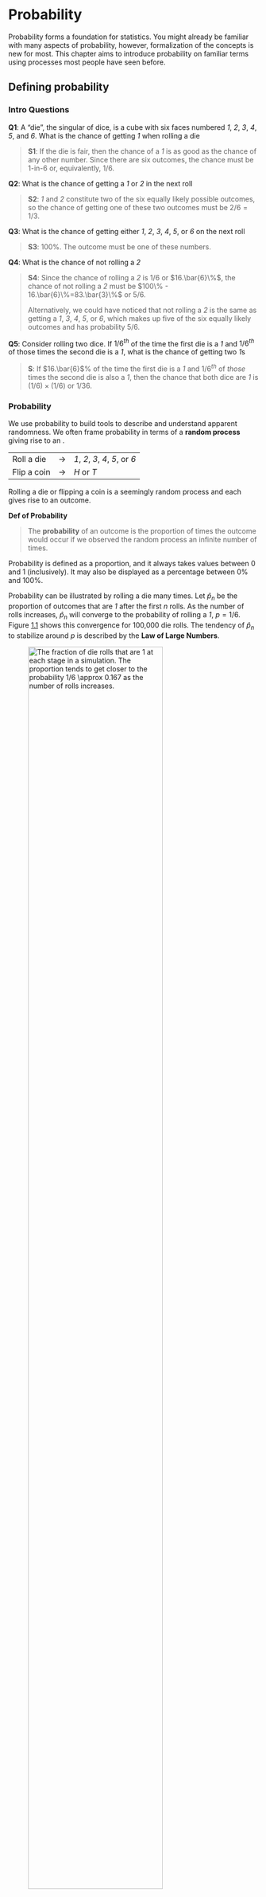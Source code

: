 
Probability
===========

Probability forms a foundation for statistics. You might already be
familiar with many aspects of probability, however, formalization of the
concepts is new for most. This chapter aims to introduce probability on
familiar terms using processes most people have seen before.

Defining probability {#basicsOfProbability}
--------------------
### Intro Questions
**Q1**: A "die", the singular of dice, is a cube with six faces numbered *1*,
*2*, *3*, *4*, *5*, and *6*. What is the chance of getting *1* when
rolling a die

> **S1**: If the die is
> fair, then the chance of a *1* is as good as the chance of any other
> number. Since there are six outcomes, the chance must be 1-in-6 or,
> equivalently, $1/6$.

**Q2**: What is the chance of getting a *1* or *2* in the next
roll
 
> **S2**: *1* and *2*
> constitute two of the six equally likely possible outcomes, so the
> chance of getting one of these two outcomes must be $2/6 = 1/3$.

**Q3**: What is the chance of getting either *1*, *2*, *3*, *4*, *5*, or *6* on
the next roll
 

> **S3**: 100%. The outcome must be one of these numbers.

**Q4**: What is the chance of not rolling a *2*
 
> **S4**: Since the chance of rolling a *2* is $1/6$ or
> $16.\bar{6}\%$, the chance of not rolling a *2* must be
> $100\% - 16.\bar{6}\%=83.\bar{3}\%$ or $5/6$.
> 
> Alternatively, we could have noticed that not rolling a *2* is the same
> as getting a *1*, *3*, *4*, *5*, or *6*, which makes up five of the six
> equally likely outcomes and has probability $5/6$.

**Q5**: Consider rolling two dice. If $1/6^{th}$ of the time the first die is a
*1* and $1/6^{th}$ of those times the second die is a *1*, what is the
chance of getting two *1*s
 
> **S**: If $16.\bar{6}$% of the time the first die is a *1*
> and $1/6^{th}$ of *those* times the second die is also a *1*, then the
> chance that both dice are *1* is $(1/6)\times (1/6)$ or $1/36$.

### Probability

We use probability to build tools to describe and understand apparent
randomness. We often frame probability in terms of a **random process** giving rise to an .

  ------------- --------------- ---------------------------------
  Roll a die    $\rightarrow$   *1*, *2*, *3*, *4*, *5*, or *6*
  Flip a coin   $\rightarrow$   *H* or *T*
  ------------- --------------- ---------------------------------

Rolling a die or flipping a coin is a seemingly random process and each
gives rise to an outcome.



**Def of Probability**

> The **probability** of an outcome is the proportion of times the outcome would occur if
> we observed the random process an infinite number of times.


Probability is defined as a proportion, and it always takes values
between 0 and 1 (inclusively). It may also be displayed as a percentage
between 0% and 100%.

Probability can be illustrated by rolling a die many times. Let
$\hat{p}_n$ be the proportion of outcomes that are *1* after the first
$n$ rolls. As the number of rolls increases, $\hat{p}_n$ will converge
to the probability of rolling a *1*, $p = 1/6$.
Figure [1.1](#dieProp){reference-type="ref" reference="dieProp"} shows
this convergence for 100,000 die rolls. The tendency of $\hat{p}_n$ to
stabilize around $p$ is described by the **Law of Large Numbers**.

![The fraction of die rolls that are 1 at each stage in a simulation.
The proportion tends to get closer to the probability
$1/6 \approx 0.167$ as the number of rolls
increases.[]{label="dieProp"}](images/dieProp.png){#dieProp
width="80%"}


**Def of Law of Large Numbers**

> As more observations are collected, the proportion $\hat{p}_n$ of
> occurrences with a particular outcome converges to the probability $p$
> of that outcome.


Occasionally the proportion will veer off from the probability and
appear to defy the Law of Large Numbers, as $\hat{p}_n$ does many times
in Figure [1.1](#dieProp){reference-type="ref" reference="dieProp"}.
However, these deviations become smaller as the number of rolls
increases.

Above we write $p$ as the probability of rolling a *1*. We can also
write this probability as $$\begin{aligned}
P(\text{rolling a 1})\end{aligned}$$ As we become more
comfortable with this notation, we will abbreviate it further. For
instance, if it is clear that the process is "rolling a die", we could
abbreviate $P($rolling a *1*$)$ as $P($*1*$)$.

**Guided Practice**

Random processes include rolling a die
and flipping a coin. 

(a) Think of another random process. 
(b) Describe
all the possible outcomes of that process. For instance, rolling a die
is a random process with potential outcomes *1*, *2*, \..., *6*.[^1]


What we think of as random processes are not necessarily random, but
they may just be too difficult to understand exactly. The fourth example
in the footnote solution to Guided
Practice suggests a roommate's behavior is a
random process. However, even if a roommate's behavior is not truly
random, modeling her behavior as a random process can still be useful.

**Tip**

It can be helpful to model a process as random even if it is not truly
random.

### Disjoint or mutually exclusive outcomes

Two outcomes are called **disjoint** or **mutually exclusive** if they cannot both happen. For instance, if
we roll a die, the outcomes *1* and *2* are disjoint since they cannot
both occur. On the other hand, the outcomes *1* and "rolling an odd
number" are not disjoint since both occur if the outcome of the roll is
a *1*. The terms *disjoint* and *mutually exclusive* are equivalent and
interchangeable.

Calculating the probability of disjoint outcomes is easy. When rolling a
die, the outcomes *1* and *2* are disjoint, and we compute the
probability that one of these outcomes will occur by adding their
separate probabilities: $$\begin{aligned}
P(\text{1 or 2}) = P(\text{1})+P(\text{2}) = 1/6 + 1/6 = 1/3\end{aligned}$$
What about the probability of rolling a *1*, *2*, *3*, *4*, *5*, or *6*
 

Here again, all of the outcomes are disjoint so we add the
probabilities: $$\begin{aligned}
&&P(\text{1 or 2 or 3 or 4 or 5 or 6}) \\
    &&\quad= P(\text{1})+P(\text{2})+P(\text{3})+P(\text{4})+P(\text{5})+P(\text{6}) \\
    &&\quad= 1/6 + 1/6 + 1/6 + 1/6 + 1/6 + 1/6 = 1.\end{aligned}$$ The **Addition Rule**
guarantees the accuracy of this approach when the outcomes are disjoint.

**Addition Rule of disjoint outcomes**

If $A_1$ and $A_2$ represent two disjoint outcomes, then the probability
that one of them occurs is given by $$\begin{aligned}
P(A_1\text{ or } A_2) = P(A_1) + P(A_2)\end{aligned}$$ If there are many
disjoint outcomes $A_1$, \..., $A_k$, then the probability that one of
these outcomes will occur is $$\begin{aligned}
P(A_1) + P(A_2) + \cdots + P(A_k)\end{aligned}$$


**Guided Practice**

We are interested in the probability of rolling a *1*, *4*, or *5*.

  (a) Explain why the outcomes *1*, *4*, and *5* are disjoint.
  
  (b) Apply the
Addition Rule for disjoint outcomes to determine $P($*1* or *4* or
*5*$)$.[^2]
 

Statisticians rarely work with individual outcomes and instead consider
or of outcomes. Let $A$ represent the event where a die roll results in
*1* or *2* and $B$ represent the event that the die roll is a *4* or a
*6*. We write $A$ as the set of outcomes $\{$*1*, *2*$\}$ and $B=\{$*4*,
*6*$\}$. These sets are commonly called . Because $A$ and $B$ have no
elements in common, they are disjoint events. $A$ and $B$ are
represented in Figure [1.2](#disjointSets){reference-type="ref"
reference="disjointSets"}.

![Three events, $A$, $B$, and $D$, consist of outcomes from rolling a
die. $A$ and $B$ are disjoint since they do not have any outcomes in
common.[]{label="disjointSets"}](images/disjointSets.png){#disjointSets
height="0.7in"}

The Addition Rule applies to both disjoint outcomes and disjoint events.
The probability that one of the disjoint events $A$ or $B$ occurs is the
sum of the separate probabilities: $$\begin{aligned}
P(A\text{ or }B) = P(A) + P(B) = 1/3 + 1/3 = 2/3\end{aligned}$$

(a) Verify the probability of event $A$, $P(A)$, is $1/3$ using the
Addition Rule.
(b) Do the same for event $B$.[^4]

(a) Using
Figure [1.2](#disjointSets){reference-type="ref"
reference="disjointSets"} as a reference, what outcomes are represented
by event $D$
 
 (b) Are events $B$ and $D$ disjoint
 
 (c) Are events $A$
and $D$ disjoint
 
[^5]

In the Guided
Practice above, you confirmed $B$ and $D$
from Figure [1.2](#disjointSets){reference-type="ref"
reference="disjointSets"} are disjoint. Compute the probability that
either event $B$ or event $D$ occurs.[^6]

### Probabilities when events are not disjoint

Let's consider calculations for two events that are not disjoint in the
context of a , represented in
Table below. If you are unfamiliar with the cards in a
regular deck, please see the footnote.[^7]

  ------------------- ------------------- ------------------- ------------------- ------------------- ------------------- ------------------- ------------------- -------------------- ------------------- ------------------- ------------------- -------------------
  *2$\clubsuit$*      *3$\clubsuit$*      *4$\clubsuit$*      *5$\clubsuit$*      *6$\clubsuit$*      *7$\clubsuit$*      *8$\clubsuit$*      *9$\clubsuit$*      *10$\clubsuit$*      *J$\clubsuit$*      *Q$\clubsuit$*      *K$\clubsuit$*      *A$\clubsuit$*
  *2$\diamondsuit$*   *3$\diamondsuit$*   *4$\diamondsuit$*   *5$\diamondsuit$*   *6$\diamondsuit$*   *7$\diamondsuit$*   *8$\diamondsuit$*   *9$\diamondsuit$*   *10$\diamondsuit$*   *J$\diamondsuit$*   *Q$\diamondsuit$*   *K$\diamondsuit$*   *A$\diamondsuit$*
  *2$\heartsuit$*     *3$\heartsuit$*     *4$\heartsuit$*     *5$\heartsuit$*     *6$\heartsuit$*     *7$\heartsuit$*     *8$\heartsuit$*     *9$\heartsuit$*     *10$\heartsuit$*     *J$\heartsuit$*     *Q$\heartsuit$*     *K$\heartsuit$*     *A$\heartsuit$*
  *2$\spadesuit$*     *3$\spadesuit$*     *4$\spadesuit$*     *5$\spadesuit$*     *6$\spadesuit$*     *7$\spadesuit$*     *8$\spadesuit$*     *9$\spadesuit$*     *10$\spadesuit$*     *J$\spadesuit$*     *Q$\spadesuit$*     *K$\spadesuit$*     *A$\spadesuit$*
  ------------------- ------------------- ------------------- ------------------- ------------------- ------------------- ------------------- ------------------- -------------------- ------------------- ------------------- ------------------- -------------------

  : Representations of the 52 unique cards in a
  deck.[]{label="deckOfCards"}

**Guided Practice**

(a) What is the probability that a randomly selected card is a
diamond
 

(b) What is the probability that a randomly selected card is a
face card
 
[^8]

**Venn diagrams** are useful when outcomes can be categorized as "in" or "out" for two or
three variables, attributes, or random processes. The Venn diagram in
Figure [1.3](#venn){reference-type="ref" reference="venn"} uses a circle
to represent diamonds and another to represent face cards. If a card is
both a diamond and a face card, it falls into the intersection of the
circles. If it is a diamond but not a face card, it will be in part of
the left circle that is not in the right circle (and so on). The total
number of cards that are diamonds is given by the total number of cards
in the diamonds circle: $10+3=13$. The probabilities are also shown
(e.g. $10/52 = 0.1923$).

![A Venn diagram for diamonds and face
cards.[]{label="venn"}](images/venn.png){#venn height="1.4in"}

**Guided Practice**

(a) Using the Venn diagram, verify $P($face card$) = 12/52=3/13$.[^9]

Let $A$ represent the event that a randomly selected card is a diamond
and $B$ represent the event that it is a face card. How do we compute
$P(A$ or $B)$
 
 Events $A$ and $B$ are not disjoint -- the cards
$J\diamondsuit$, $Q\diamondsuit$, and $K\diamondsuit$ fall into both
categories -- so we cannot use the Addition Rule for disjoint events.
Instead we use the Venn diagram. We start by adding the probabilities of
the two events: $$\begin{aligned}
P(A) + P(B) = P({\color{redcards}\diamondsuit}) + P(\text{face card}) = 12/52 + 13/52
\label{overCountFaceDiamond}\end{aligned}$$ However, the three cards
that are in both events were counted twice, once in each probability. We
must correct this double counting: $$\begin{aligned}
P(A\text{ or } B) &=&P(\text{face card or }{\color{redcards}\diamondsuit})  \notag \\
 &=& P(\text{face card}) + P({\color{redcards}\diamondsuit}) - P(\text{face card and }{\color{redcards}\diamondsuit}) \label{diamondFace} \\
 &=& 12/52 + 13/52 - 3/52 \notag \\
 &=& 22/52 = 11/26 \notag\end{aligned}$$
The Equation above is an example of the **General Addition Rule**.

**General Addition Rule**

> If $A$ and $B$ are any two events, disjoint or not, then the probability
> that at least one of them will occur is $$\begin{aligned}
> P(A\text{ or }B) = P(A) + P(B) - P(A\text{ and }B)
> \label{generalAdditionRule}\end{aligned}$$ where $P(A$ and $B)$ is the
> probability that both events occur.

**Tip**

> When we write "or" in statistics, we mean "and/or" unless we explicitly
> state otherwise. Thus, $A$ or $B$ occurs means $A$, $B$, or both $A$ and
> $B$ occur.

**Guided Practice**

(a) If $A$ and $B$ are disjoint, describe why this implies $P(A$ and
$B) = 0$.
(b) Using part (a), verify that the General Addition Rule
simplifies to the simpler Addition Rule for disjoint events if $A$ and
$B$ are disjoint.[^10]

(c) In a given email data set with 3,921 emails, 367
were spam, 2,827 contained some small numbers but no big numbers, and
168 had both characteristics. Create a Venn diagram for this setup.[^11]

(d) Use your Venn diagram from (c) to determine the probability a
randomly drawn email from the data set is spam and had small numbers
(but not big numbers).

(e) What is the probability that the email had
either of these attributes
 
[^12]

### Probability distributions

A **Probability distribution** is a table of all disjoint outcomes and their associated
probabilities. The table below shows the probability distribution for the sum of
two dice.

  ------------- ---------------- ---------------- ---------------- ---------------- ---------------- ---------------- ---------------- ---------------- ---------------- ---------------- ----------------
                                                                                                                                                                                          
  Dice sum             2                3                4                5                6                7                8                9                10               11               12
  Probability    $\frac{1}{36}$   $\frac{2}{36}$   $\frac{3}{36}$   $\frac{4}{36}$   $\frac{5}{36}$   $\frac{6}{36}$   $\frac{5}{36}$   $\frac{4}{36}$   $\frac{3}{36}$   $\frac{2}{36}$   $\frac{1}{36}$
  ------------- ---------------- ---------------- ---------------- ---------------- ---------------- ---------------- ---------------- ---------------- ---------------- ---------------- ----------------

  : Probability distribution for the sum of two
  dice.[]{label="diceProb"}

**Rules for probability distributions**

> A probability distribution is a list of the possible outcomes with
corresponding probabilities that satisfies three rules:

> 1.  The outcomes listed must be disjoint.
> 2.  Each probability must be between 0 and 1.
> 3.  The probabilities must total 1.

**Guided Practice**
The table below suggests three distributions for
household income in the United States. Only one is correct. Which one
must it be?
 
 What is wrong with the other two
 
[^13]

    Income range (\$1000s)   0-25   25-50   50-100   100+
  ------------------------ ------ ------- -------- ------
                     \(a\)   0.18    0.39     0.33   0.16
                     \(b\)   0.38   -0.27     0.52   0.37
                     \(c\)   0.28    0.27     0.29   0.16

  : Proposed distributions of US household incomes.[]{label="usHouseholdIncomeDists"}

Probability distributions can also be
summarized in a bar plot. For instance, the distribution of US household
incomes is shown in
Figure [1.4](#usHouseholdIncomeDistBar){reference-type="ref"
reference="usHouseholdIncomeDistBar"} as a bar plot.[^14] The
probability distribution for the sum of two dice is shown in
the table at the begining of the probability distributions section and plotted in
Figure [1.5](#diceSumDist){reference-type="ref"
reference="diceSumDist"}.

![The probability distribution of US household
income.[]{label="usHouseholdIncomeDistBar"}](images/usHouseholdIncomeDistBar.png){#usHouseholdIncomeDistBar
width="68%"}

![The probability distribution of the sum of two
dice.[]{label="diceSumDist"}](images/diceSumDist.png){#diceSumDist
width="73%"}

In these bar plots, the bar heights represent the probabilities of
outcomes. If the outcomes are numerical and discrete, it is usually
(visually) convenient to make a bar plot that resembles a histogram, as
in the case of the sum of two dice. Another example of plotting the bars
at their respective locations is shown in
Figure [1.11](#bookCostDist){reference-type="ref"
reference="bookCostDist"} on page .

### Complement of an event

Rolling a die produces a value in the set $\{$*1*, *2*, *3*, *4*, *5*,
*6*$\}$. This set of all possible outcomes is called the **sample space** ($S$) for
rolling a die. We often use the sample space to examine the scenario
where an event does not occur.

Let $D=\{$*2*, *3*$\}$ represent the event that the outcome of a die
roll is *2* or *3*. Then the **complement** of $D$ represents all outcomes in our
sample space that are not in $D$, which is denoted by $D^c = \{$*1*,
*4*, *5*, *6*$\}$. That is, $D^c$ is the set of all possible outcomes
not already included in $D$.
Figure [1.6](#complementOfD){reference-type="ref"
reference="complementOfD"} shows the relationship between $D$, $D^c$,
and the sample space $S$.

![Event $D=\{$*2*, *3*$\}$ and its complement, $D^c = \{$*1*, *4*, *5*,
*6*$\}$. $S$ represents the sample space, which is the set of all
possible
events.[]{label="complementOfD"}](images/complementOfD.png){#complementOfD
width="40%"}

**Guided Practice**

(a) Compute $P(D^c) = P($rolling a *1*, *4*, *5*, or *6*$)$.

(b) What
is $P(D) + P(D^c)$
 
[^15]

Events $A=\{$*1*, *2*$\}$ and $B=\{$*4*, *6*$\}$ are shown in
Figure [1.2](#disjointSets){reference-type="ref"
reference="disjointSets"} on page .

**Guided Practice**

  (a) Write out what $A^c$ and $B^c$
represent.

  (b) Compute $P(A^c)$ and $P(B^c)$.
  
  (c) Compute $P(A)+P(A^c)$
and $P(B)+P(B^c)$.[^16]

A complement of an event $A$ is constructed to have two very important
properties: (i) every possible outcome not in $A$ is in $A^c$, and (ii)
$A$ and $A^c$ are disjoint. Property (i) implies $$\begin{aligned}
P(A\text{ or }A^c) = 1
\label{complementSumTo1}\end{aligned}$$ That is, if the outcome is not
in $A$, it must be represented in $A^c$. We use the Addition Rule for
disjoint events to apply Property (ii): $$\begin{aligned}
P(A\text{ or }A^c) = P(A) + P(A^c)
\label{complementDisjointEquation}\end{aligned}$$ Combining
the Equations above yields a very useful
relationship between the probability of an event and its complement.

**Complement**

> The complement of event $A$ is denoted $A^c$, and $A^c$ represents all
> outcomes not in $A$. $A$ and $A^c$ are mathematically related:
> $$\begin{aligned}
> \label{complement}
>  P(A) + P(A^c) = 1, \quad\text{i.e.}\quad P(A) = 1-P(A^c)\end{aligned}$$

In simple examples, computing $A$ or $A^c$ is feasible in a few steps.
However, using the complement can save a lot of time as problems grow in
complexity.

**Guided Practice**

Let $A$ represent the event where we roll two dice and their total is
less than *12*.

  (a) What does the event $A^c$ represent
 
  (b) Determine
$P(A^c)$ from the die sum table at the begining of the probability distribution section.

  (c) Determine $P(A)$.[^17]

Consider again the probabilities from
rolling two dice as in the table at the section on probability distributions. Find the following
probabilities:

  (a) The sum of the dice is *not* *6*.
  
  (b) The sum is at
least *4*, i.e. $\{$*4*, *5*, \..., *12*$\}$.

  (c) The sum is no more
than *10*. That is, determine the probability of the event $D=\{$*2*,
*3*, \..., *10*$\}$.[^18]

### Independence {#probabilityIndependence}

Just as variables and observations can be independent, random processes
can be independent, too. Two processes are **independent** if knowing the outcome of one
provides no useful information about the outcome of the other. For
instance, flipping a coin and rolling a die are two independent
processes -- knowing the coin was heads does not help determine the
outcome of a die roll. On the other hand, stock prices usually move up
or down together, so they are not independent.

The rolling two dice is a basic example of this. We want to determine the probability that
both will be *1*. Suppose one of the dice is red and the other white. If
the outcome of the red die is a *1*, it provides no information about
the outcome of the white die. We first encountered this same question in
in Q5 at the begining of this chapter, where we calculated the probability
using the following reasoning: $1/6^{th}$ of the time the red die is a
*1*, and $1/6^{th}$ of *those* times the white die will also be *1*.
This is illustrated in
Figure [1.7](#indepForRollingTwo1s){reference-type="ref"
reference="indepForRollingTwo1s"}. Because the rolls are independent,
the probabilities of the corresponding outcomes can be multiplied to get
the final answer: $(1/6)\times(1/6)=1/36$. This can be generalized to
many independent processes.

![$1/6^{th}$ of the time, the first roll is a *1*. Then $1/6^{th}$ of
*those* times, the second roll will also be a
*1*.[]{label="indepForRollingTwo1s"}](images/indepForRollingTwo1s.png){#indepForRollingTwo1s
width="65%"}

**Example**
What if there was also a blue die independent of the other two?
 
 What is
the probability of rolling the three dice and getting all
*1*s?
 
If $1/36^{th}$ of the time the white and red
dice are both *1*, then $1/6^{th}$ of *those* times the blue die will
also be *1*, so multiply: $$\begin{aligned}
P(white=\text{1 and } red=\text{1 and } blue=\text{1})
    &= P(white=\text{1})\times P(red=\text{1})\times P(blue=\text{1}) \\
    &= (1/6)\times (1/6)\times (1/6)
    = 1/216\end{aligned}$$

The example above illustrate what is called the Multiplication Rule
for independent processes.

**Multiplication Rule for independent processes**

> If $A$ and $B$ represent events from two different and independent
processes, then the probability that both $A$ and $B$ occur can be
calculated as the product of their separate probabilities:
$$\begin{aligned}
\label{eqForIndependentEvents}
P(A \text{ and }B) = P(A) \times  P(B)\end{aligned}$$ Similarly, if
there are $k$ events $A_1$, \..., $A_k$ from $k$ independent processes,
then the probability they all occur is $$\begin{aligned}
P(A_1) \times  P(A_2)\times  \cdots \times  P(A_k)\end{aligned}$$

**Guided Practice**

About 9% of
people are left-handed. Suppose 2 people are selected at random from the
U.S. population. Because the sample size of 2 is very small relative to
the population, it is reasonable to assume these two people are
independent.

  (a) What is the probability that both are left-handed
 

  (b) What is the probability that both are right-handed
 
[^19]

**Guided Practice**

 Suppose 5
people are selected at random.[^20]

1.  What is the probability that all are right-handed
 


2.  What is the probability that all are left-handed
 


3.  What is the probability that not all of the people are right-handed
 


Suppose the variables handedness and gender are independent, i.e. knowing someone's gender
provides no useful information about their handedness and vice-versa. Then we can
compute whether a randomly selected person is right-handed and
female[^21] using the Multiplication Rule: $$\begin{aligned}
P(\text{right-handed and female}) &=& P(\text{right-handed}) \times  P(\text{female}) \\
&=& 0.91 \times  0.50 = 0.455\end{aligned}$$

**Guided Practice**

Three people are selected at random.[^22]

1.  What is the probability that the first person is male and
    right-handed
 


2.  What is the probability that the first two people are male and
    right-handed
 


3.  What is the probability that the third person is female and
    left-handed
 


4.  What is the probability that the first two people are male and
    right-handed and the third person is female and left-handed
 


Sometimes we wonder if one outcome provides useful information about
another outcome. The question we are asking is, are the occurrences of
the two events independent
 
 We say that two events $A$ and $B$ are
independent if they satisfy
$$P(A \text{ and }B) = P(A) \times  P(B)$$

**Example**

If we shuffle up a deck of cards and draw one, is the event that the
card is a heart independent of the event that the card is an ace
 
 The
probability the card is a heart is $1/4$ and the probability that it is
an ace is $1/13$. The probability the card is the ace of hearts is
$1/52$. We check whether
$P(A \text{ and }B) = P(A) \times  P(B)$ is satisfied: $$\begin{aligned}
P({\color{redcards}\heartsuit})\times P(\text{ace}) = \frac{1}{4}\times \frac{1}{13} = \frac{1}{52} 
                    = P({\color{redcards}\heartsuit}\text{ and ace})\end{aligned}$$
Because the equation holds, the event that the card is a heart and the
event that the card is an ace are independent events.

Conditional probability {#conditionalProbabilitySection}
-----------------------

Are students more likely to use marijuana when their parents used drugs
 

The data set contains a sample of 445 cases with two variables, students and parents,
and is summarized in the table below.[^23] The variable is either *uses*
or *not*, where a student is labeled as if she has recently used
marijuana. The student variable takes the value *used* if at least one of the
parents used drugs, including alcohol.

  --------- -------- -------- ------- ------- -- --
                       *used*   *not*   Total    
            *uses*        125      94     219    
            *not*          85     141     226    
            Total         210     235     445    
  --------- -------- -------- ------- ------- -- --

  : Contingency table summarizing the data
  set.[]{label="contTableOfParStDrugUse"}

![A Venn diagram using boxes for the data
set.[]{label="drugUseVenn"}](images/drugUseVenn.png){#drugUseVenn
width="65%"}

**Example**

If at least one parent used drugs, what is the chance their child ()
uses
 
 We will estimate this probability using the data. Of the 210 cases
in this data set where = *used*, 125 represent cases where = *uses*:
$$\begin{aligned}
P(\text{student = uses given parents = used}) = \frac{125}{210} = 0.60\end{aligned}$$

**Example**

A student is randomly selected from the study and she does not use
drugs. What is the probability that at least one of her parents
used
 
If the student does not use
drugs, then she is one of the 226 students in the second row. Of these
226 students, 85 had at least one parent who used drugs:
$$\begin{aligned}
P(\text{parents = used given student = not}) = \frac{85}{226} = 0.376\end{aligned}$$

### Marginal and joint probabilities {#marginalAndJointProbabilities}

The Table below includes row and column totals for each
variable separately in the data set. These totals represent **marginal probabilities** for the
sample, which are the probabilities based on a single variable without
conditioning on any other variables. For instance, a probability based
solely on the variable is a marginal probability: $$\begin{aligned}
P(\text{student = uses}) = \frac{219}{445} = 0.492\end{aligned}$$
A probability of outcomes for two or more variables or processes is
called a **joint probability**: $$\begin{aligned}
P(\text{student = uses and parents = not}) = \frac{94}{445} = 0.21\end{aligned}$$
It is common to substitute a comma for "and" in a joint probability,
although either is acceptable.

               : *used*   : *not*   Total
  ---------- ---------- --------- -------
  : *uses*         0.28      0.21    0.49
  : *not*          0.19      0.32    0.51
  Total            0.47      0.53    1.00

  : Probability table summarizing parental and student drug
  use.[]{label="drugUseProbTable"}

**Marginal and joint Probabilities**

> If a probability is based on a single variable, it is a *marginal
> probability*. The probability of outcomes for two or more variables or
> processes is called a *joint probability*.

We use **table proportions** to summarize joint probabilities for the sample. These
proportions are computed by dividing each count in the first table by 445 to obtain the proportions in
the second table. The joint probability distribution of the
and variables is shown in
the table below.

  Joint outcome         Probability
  -------------------- -------------
  = *used*, = *uses*       0.28
  = *used*, = *not*        0.19
  = *not*, = *uses*        0.21
  = *not*, = *not*         0.32
  Total                    1.00

  : A joint probability distribution for the data
  set.[]{label="drugUseDistribution"}

**Guided Practice**

Verify
that the table above represents a probability distribution:
events are disjoint, all probabilities are non-negative, and the
probabilities sum to 1.[^24]


We can compute marginal probabilities using joint probabilities in
simple cases. For example, the probability a random student from the
study uses drugs is found by summing the outcomes from
the table above where = *uses*: $$\begin{aligned}
&&P(\text{student = uses}) \\
&& \quad =  P(\text{parents = used, student = uses}) + \\
&& \quad \quad \quad \quad P(\text{parents = not, student = uses}) \\
&& \quad = 0.28 + 0.21 = 0.49\end{aligned}$$

### Defining conditional probability

There is some connection between drug use of parents and of the student:
drug use of one is associated with drug use of the other.[^25] In this
section, we discuss how to use information about associations between
two variables to improve probability estimation.

The probability that a random student from the study uses drugs is 0.49.
Could we update this probability if we knew that this student's parents
used drugs
 
 Absolutely. To do so, we limit our view to only those 210
cases where parents used drugs and look at the fraction where the
student uses drugs: $$\begin{aligned}
P(\text{student = uses given parents = used}) = \frac{125}{210} = 0.60\end{aligned}$$
We call this a **conditional probability** because we computed the probability under a condition: =
*used*. There are two parts to a conditional probability, **the outcome of interest** and the **condition** . It
is useful to think of the condition as information we know to be true,
and this information usually can be described as a known outcome
or event.

We separate the text inside our probability notation into the outcome of
interest and the condition: $$\begin{aligned}
&& P(\text{student = uses given parents = used}) \notag \\
&& = P(\text{student = uses } | \text{ parents = used}) = \frac{125}{210} = 0.60
\label{probStudentUsedIfParentsUsedInFormalNotation}\end{aligned}$$ The
vertical bar "$|$" is read as *given*.

In
the Equation above, we computed
the probability a student uses based on the condition that at least one
parent used as a fraction: $$\begin{aligned}
&& P(\text{student = uses } | \text{ parents = used}) \notag \\
&&\quad = \frac{\text{#times student = uses and parents = used}}{\text{#times parents = used}} \label{ratioOfBothToRatioOfConditionalForParentsAndStudent} \\
&&\quad = \frac{125}{210} = 0.60 \notag\end{aligned}$$ We considered
only those cases that met the condition, = *used*, and then we computed
the ratio of those cases that satisfied our outcome of interest, the
student uses.

Counts are not always available for data, and instead only marginal and
joint probabilities may be provided. For example, disease rates are
commonly listed in percentages rather than in a count format. We would
like to be able to compute conditional probabilities even when no counts
are available, and we use
the equation above as an
example demonstrating this technique.

We considered only those cases that satisfied the condition, = *used*.
Of these cases, the conditional probability was the fraction who
represented the outcome of interest, = *uses*. Suppose we were provided
only the information in
the second table of this section i.e. only probability data. Then if we
took a sample of 1000 people, we would anticipate about 47% or
$0.47\times 1000 = 470$ would meet our information criterion. Similarly,
we would expect about 28% or $0.28\times 1000 = 280$ to meet both the
information criterion and represent our outcome of interest. Thus, the
conditional probability could be computed: $$\begin{aligned}
P(\text{student = uses } | \text{ parents = used})
    &= \frac{\text{#(student = uses and parents = used)}}{\text{#(parents = used)}} \notag \\
    &= \frac{280}{470} = \frac{0.28}{0.47} = 0.60
\label{stUserPUsedHypSampSize}\end{aligned}$$ In
In the equation above, we examine exactly the fraction of
two probabilities, 0.28 and 0.47, which we can write as
$$\begin{aligned}
P(student = uses\ \text{and}\ parents = used)
    \quad\text{and}\quad
    P(parents = used).\end{aligned}$$ The fraction of these
probabilities represents our general formula for conditional
probability.

**Conditional Probability**

> The conditional probability of the outcome of interest $A$ given
condition $B$ is computed as the following: $$\begin{aligned}
P(A | B) = \frac{P(A\text{ and }B)}{P(B)}
\label{condProbEq}\end{aligned}$$

**Guided Practice**

  (a) Write out the
following statement in conditional probability notation: "*The
probability a random case has = *not* if it is known that = *not**".
Notice that the condition is now based on the student, not the parent.

  (b) Determine the probability from part (a).
The Probability table summarizing parental and student drug use.
may be helpful.[^26]


  (a) Determine the probability that one of the parents had used drugs if
it is known the student does not use drugs.

  (b) Using the answers from
part (b) and (c), compute
$$\begin{aligned}
P(\text{parents = used}|\text{student = not})
    + P(\text{parents = not}|\text{student = not})\end{aligned}$$
(c) Provide an intuitive argument to explain why the sum in (b) is
1.[^27]

The data indicate that drug use of parents and children are associated.
Does this mean the drug use of parents causes the drug use of the
students
 
[^28]

### Smallpox in Boston, 1721

The data set provides a sample of 6,224 individuals from the year 1721
who were exposed to smallpox in Boston.[^29] Doctors at the time
believed that inoculation, which involves exposing a person to the
disease in a controlled form, could reduce the likelihood of death.

Each case represents one person with two variables: innoculated and result . The variable
takes two levels: *yes* or *no*, indicating whether the person was
inoculated or not. The variable has outcomes *lived* or *died*. These
data are summarized in
the tables below.

  --------- ------- ----- ------ -------
                      yes     no   Total
            lived     238   5136    5374
            died        6    844     850
            Total     244   5980    6224
  --------- ------- ----- ------ -------

  : Contingency table for the data
  set.[]{label="smallpoxContingencyTable"}

  --------- ------- -------- -------- --------
                         yes       no    Total
            lived     0.0382   0.8252   0.8634
            died      0.0010   0.1356   0.1366
            Total     0.0392   0.9608   1.0000
  --------- ------- -------- -------- --------

  : Table proportions for the data, computed by dividing each count by
  the table total, 6224.[]{label="smallpoxProbabilityTable"}


  : Table proportions for the data, computed by dividing each count by
  the table total, 6224.[]{label="smallpoxProbabilityTable"}

**Guided Practice**

Write out, in formal notation, the
probability a randomly selected person who was not inoculated died from
smallpox, and find this probability.[^30]

**Guided Practice**

Determine the probability that an inoculated person died from smallpox.
How does this result compare with the result of the Guided Practice above
 
[^31]

**Guided Practice**

The people of Boston
self-selected whether or not to be inoculated.
(a) Is this study
observational or was this an experiment
 
 (b) Can we infer any causal
connection using these data
 
 (c) What are some potential confounding
variables that might influence whether someone *lived* or *died* and
also affect whether that person was inoculated
 
[^32]

### General multiplication rule

Section [1.1.6](#probabilityIndependence){reference-type="ref"
reference="probabilityIndependence"} introduced the Multiplication Rule
for independent processes. Here we provide the **General Multiplication rule** for events that might not
be independent.

**General Multiplication Rule**

> If $A$ and $B$ represent two outcomes or events, then $$\begin{aligned}
P(A\text{ and }B) = P(A | B)\times P(B)\end{aligned}$$

> It is useful to think of $A$ as the outcome of interest and $B$ as the
condition.

This General Multiplication Rule is simply a rearrangement of the
definition for conditional probability.

**Example**

Consider the smallpox data set. Suppose we are given only two pieces of
information: 96.08% of residents were not inoculated, and 85.88% of the
residents who were not inoculated ended up surviving. How could we
compute the probability that a resident was not inoculated and lived
 
 We
will compute our answer using the General Multiplication Rule and then
verify it using
the smallpox probability table. We want to determine
$$\begin{aligned}
P(\text{result = lived and inoculated = no})\end{aligned}$$
and we are given that $$\begin{aligned}
P(\text{result = lived }|\text{ inoculated = no})=0.8588 \\
P(\text{inoculated = no})=0.9608\end{aligned}$$ Among the
96.08% of people who were not inoculated, 85.88% survived:
$$\begin{aligned}
P(\text{result = lived and inoculated = no}) = 0.8588\times 0.9608 = 0.8251\end{aligned}$$
This is equivalent to the General Multiplication Rule. We can confirm
this probability in
the smallpox probability table at the intersection of *no* and
*lived* (with a small rounding error).

**Guided Practice**

Use $P($ = *yes*$) = 0.0392$ and $P($ = *lived* $|$ = *yes*$) = 0.9754$
to determine the probability that a person was both inoculated and
lived.[^33]

**Guided Practice**

If 97.45% of the people who were inoculated lived, what proportion of
inoculated people must have died
 
[^34]

**Sum of conditional probabilities**

> Let $A_1$, \..., $A_k$ represent all the disjoint outcomes for a
variable or process. Then if $B$ is an event, possibly for another
variable or process, we have: $$\begin{aligned}
P(A_1|B)+\cdots+P(A_k|B) = 1\end{aligned}$$

> The rule for complements also holds when an event and its complement are
conditioned on the same information: $$\begin{aligned}
P(A | B) = 1 - P(A^c | B)\end{aligned}$$

**Guided Practice**

Based on the probabilities computed above, does it appear that
inoculation is effective at reducing the risk of death from
smallpox
 
[^35]

### Independence considerations in conditional probability

If two processes are independent, then knowing the outcome of one should
provide no information about the other. We can show this is
mathematically true using conditional probabilities.

**Guided Practice**

Let $X$ and $Y$ represent the
outcomes of rolling two dice.

  (a) What is the probability that the first
die, $X$, is *1*
 
  (b) What is the probability that both $X$ and $Y$ are
*1*
 
  (c) Use the formula for conditional probability to compute $P(Y =$
*1* $| X =$ *1*$)$.
  (d) What is $P(Y=1)$
 
 Is this different from the
answer from part (c)
 
 Explain.[^36]

We can show in the Guided Practice (c) that the conditioning
information has no influence by using the Multiplication Rule for
independence processes: $$\begin{aligned}
P(Y=\text{1}|X=\text{1})
    &=& \frac{P(Y=\text{1 and }X=\text{1})}{P(X=\text{1})} \\
    &=& \frac{P(Y=\text{1})\times \color{oiGB}P(X=\text{1})}{\color{oiGB}P(X=\text{1})} \\
    &=& P(Y=\text{1}) \\\end{aligned}$$

**Guided Practice**

Ron is watching a roulette table in a casino and notices that the last
five outcomes were *black*. He figures that the chances of getting
*black* six times in a row is very small (about $1/64$) and puts his
paycheck on red. What is wrong with his reasoning
 
[^37]

### Tree diagrams

**Tree diagrams** are a tool to organize outcomes and probabilities around the structure
of the data. They are most useful when two or more processes occur in a
sequence and each process is conditioned on its predecessors.

The data fit this description. We see the population as split by : *yes*
and *no*. Following this split, survival rates were observed for each
group. This structure is reflected in the *tree diagram** shown in
Figure [1.9](#smallpoxTreeDiagram){reference-type="ref"
reference="smallpoxTreeDiagram"}. The first branch for is said to be the **primary**
branch while the other branches are **secondary** .

![A tree diagram of the data
set.[]{label="smallpoxTreeDiagram"}](fimages/smallpoxTreeDiagram.png){#smallpoxTreeDiagram
width="93%"}

Tree diagrams are annotated with marginal and conditional probabilities,
as shown in Figure [1.9](#smallpoxTreeDiagram){reference-type="ref"
reference="smallpoxTreeDiagram"}. This tree diagram splits the smallpox
data by innoculation into the *yes* and *no* groups with respective marginal
probabilities 0.0392 and 0.9608. The secondary branches are conditioned
on the first, so we assign conditional probabilities to these branches.
For example, the top branch in
Figure [1.9](#smallpoxTreeDiagram){reference-type="ref"
reference="smallpoxTreeDiagram"} is the probability that result = *lived*
conditioned on the information that innoculated = *yes*. We may (and usually do)
construct joint probabilities at the end of each branch in our tree by
multiplying the numbers we come across as we move from left to right.
These joint probabilities are computed using the General Multiplication
Rule: $$\begin{aligned}
&& P(\text{inoculated = yes and result = lived}) \\
    &&\quad = P(\text{inoculated = yes})\times P(\text{result = lived}|\text{inoculated = yes}) \\
    &&\quad = 0.0392\times 0.9754=0.0382\end{aligned}$$

**Example**

Consider the midterm and final for a statistics class. Suppose 13% of
students earned an *A* on the midterm. Of those students who earned an
*A* on the midterm, 47% received an *A* on the final, and 11% of the
students who earned lower than an *A* on the midterm received an *A* on
the final. You randomly pick up a final exam and notice the student
received an *A*. What is the probability that this student earned an *A*
on the midterm
 


The end-goal is to find
$P(\text{midterm = A} | \text{final = A})$. To
calculate this conditional probability, we need the following
probabilities: $$\begin{aligned}
P(\text{midterm = A and final = A}) \qquad\text{and}\qquad
P(\text{final = A})\end{aligned}$$ 


However, this
information is not provided, and it is not obvious how to calculate
these probabilities. Since we aren't sure how to proceed, it is useful
to organize the information into a tree diagram, as shown in
Figure [1.10](#testTree){reference-type="ref" reference="testTree"}.
When constructing a tree diagram, variables provided with marginal
probabilities are often used to create the tree's primary branches; in
this case, the marginal probabilities are provided for midterm grades.
The final grades, which correspond to the conditional probabilities
provided, will be shown on the secondary branches.

![A tree diagram describing the and
variables.[]{label="testTree"}](images/testTree.png){#testTree
width="87%"}

With the tree diagram constructed, we may compute the required
probabilities: $$\begin{aligned}
&&P(\text{midterm = A and final = A}) = 0.0611 \\
&&P(\text{final = A})  \\
&& \quad= P(\text{midterm = other and final = A}) + P(\text{midterm = A and final = A}) \\
&& \quad= 0.0611 + 0.0957 = 0.1568\end{aligned}$$ The marginal
probability, $P($ = *A*$)$, was calculated by adding up all the joint
probabilities on the right side of the tree that correspond to = *A*. We
may now finally take the ratio of the two probabilities:
$$\begin{aligned}
P(\text{midterm = A} | \text{final = A}) &=& \frac{P(\text{midterm = A and final = A})}{P(\text{final = A})} \\
&=& \frac{0.0611}{0.1568} = 0.3897\end{aligned}$$ The probability the
student also earned an A on the midterm is about 0.39.

**Guided Practice**

After an introductory statistics course, 78% of students can
successfully construct tree diagrams. Of those who can construct tree
diagrams, 97% passed, while only 57% of those students who could not
construct tree diagrams passed.

  (a) Organize this information into a
tree diagram.

  (b) What is the probability that a randomly selected
student passed
 

  (c) Compute the probability a student is able to
construct a tree diagram if it is known that she passed.[^38]

Random variables {#randomVariablesSection}
----------------

**Example**

Two books are assigned for a statistics class: a textbook and its
corresponding study guide. The university bookstore determined 20% of
enrolled students do not buy either book, 55% buy the textbook only, and
25% buy both books, and these percentages are relatively constant from
one term to another. If there are 100 students enrolled, how many books
should the bookstore expect to sell to this
class
 

**Guided Practice**

Around 20 students will not buy either book (0 books total), about 55
will buy one book (55 books total), and approximately 25 will buy two
books (totaling 50 books for these 25 students). The bookstore should
expect to sell about 105 books for this class.

**Example**

Would you be surprised if the bookstore sold slightly more or less than
105 books
 
[^39]

The textbook costs \$137 and the study guide \$33. How much revenue
should the bookstore expect from this class of 100
students
 
 About 55
students will just buy a textbook, providing revenue of
$$\begin{aligned}
\$137 \times  55 = \$7,535\end{aligned}$$ The roughly 25 students who
buy both the textbook and the study guide would pay a total of
$$\begin{aligned}
(\$137 + \$33) \times  25 = \$170 \times  25 = \$4,250\end{aligned}$$
Thus, the bookstore should expect to generate about
$\$7,535 + \$4,250 = \$11,785$ from these 100 students for this one
class. However, there might be some *sampling variability* so the actual
amount may differ by a little bit.

![Probability distribution for the bookstore's revenue from a single
student. The distribution balances on a triangle representing the
average revenue per
student.[]{label="bookCostDist"}](images/bookCostDist.png){#bookCostDist
width="69%"}

**Example**

What is the average revenue per student for this
course
 
 The
expected total revenue is \$11,785, and there are 100 students.
Therefore the expected revenue per student is
$\$11,785/100 =  \$117.85$.

### Expectation

We call a variable or process with a numerical outcome a , and we
usually represent this random variable with a capital letter such as
$X$, $Y$, or $Z$. The amount of money a single student will spend on her
statistics books is a random variable, and we represent it by $X$.

**Random Variable**
> A random process or variable with a numerical outcome.

The possible outcomes of $X$ are labeled with a corresponding lower case
letter $x$ and subscripts. For example, we write $x_1=\$0$, $x_2=\$137$,
and $x_3=\$170$, which occur with probabilities $0.20$, $0.55$, and
$0.25$. The distribution of $X$ is summarized in
Figure [1.11](#bookCostDist){reference-type="ref"
reference="bookCostDist"} and
the table below

  $i$            1       2       3      Total
  ------------ ------ ------- ------- -------
  $x_i$         \$0    \$137   \$170       --
  $P(X=x_i)$    0.20   0.55    0.25      1.00

  : The probability distribution for the random variable $X$,
  representing the bookstore's revenue from a single
  student.[]{label="statSpendDist"}

We computed the average outcome of $X$ as \$117.85 in
dealing with the revenue per student. We call this average the **expected value** of $X$, denoted by
$E(X)$. The expected value of a random variable is computed by adding
each outcome weighted by its probability: $$\begin{aligned}
E(X) &= 0 \times  P(X=0) + 137 \times  P(X=137) + 170 \times  P(X=170) \\
    &= 0 \times  0.20 + 137 \times  0.55 + 170 \times  0.25 = 117.85\end{aligned}$$
    
**Expected value of a Discrete Random Variable**

> If $X$ takes outcomes $x_1$, \..., $x_k$ with probabilities $P(X=x_1)$,
\..., $P(X=x_k)$, the expected value of $X$ is the sum of each outcome
multiplied by its corresponding probability: $$\begin{aligned}
E(X)    &= x_1\times P(X=x_1) + \cdots + x_k\times P(X=x_k) \notag \\
    &= \sum_{i=1}^{k}x_iP(X=x_i)\end{aligned}$$ The Greek letter $\mu$
may be used in place of the notation $E(X)$.

The expected value for a random variable represents the average outcome.
For example, $E(X)=117.85$ represents the average amount the bookstore
expects to make from a single student, which we could also write as
$\mu=117.85$.

It is also possible to compute the expected value of a continuous random
variable. However, it requires a little calculus and we save it for a
later class.[^40]

In physics, the expectation holds the same meaning as the center of
gravity. The distribution can be represented by a series of weights at
each outcome, and the mean represents the balancing point. This is
represented in Figures [1.11](#bookCostDist){reference-type="ref"
reference="bookCostDist"} and [1.12](#bookWts){reference-type="ref"
reference="bookWts"}. The idea of a center of gravity also expands to
continuous probability distributions.
Figure [1.13](#contBalance){reference-type="ref"
reference="contBalance"} shows a continuous probability distribution
balanced atop a wedge placed at the mean.

![A weight system representing the probability distribution for $X$. The
string holds the distribution at the mean to keep the system
balanced.[]{label="bookWts"}](images/bookWts.png){#bookWts
width="72%"}

![A continuous distribution can also be balanced at its
mean.[]{label="contBalance"}](images/contBalance.png){#contBalance
width="65%"}

### Variability in random variables

Suppose you ran the university bookstore. Besides how much revenue you
expect to generate, you might also want to know the volatility
(variability) in your revenue.

The and can be used to describe the variability of a random variable. We first computed deviations from
the mean ($x_i - \mu$), squared those deviations, and took an average to
get the variance. In the case of a random variable, we again compute
squared deviations. However, we take their sum weighted by their
corresponding probabilities, just like we did for the expectation. This
weighted sum of squared deviations equals the variance, and we calculate
the standard deviation by taking the square root of the variance.

**General variance formula**

> If $X$ takes outcomes $x_1$, \..., $x_k$ with probabilities $P(X=x_1)$,
\..., $P(X=x_k)$ and expected value $\mu=E(X)$, then the variance of
$X$, denoted by $Var(X)$ or the symbol $\sigma^2$, is $$\begin{aligned}
\sigma^2 &= (x_1-\mu)^2\times P(X=x_1) + \cdots \notag \\
    & \qquad\quad\cdots+ (x_k-\mu)^2\times P(X=x_k) \notag \\
    &= \sum_{j=1}^{k} (x_j - \mu)^2 P(X=x_j)\end{aligned}$$ The standard
deviation of $X$, labeled $\sigma$, is the square root of the variance.

**Example**

Compute the expected value, variance, and standard deviation of $X$, the
revenue of a single statistics student for the bookstore. It is useful
to construct a table that holds computations for each outcome
separately, then add up the results.

  $i$                           1       2       3    Total
  ------------------------ ------ ------- ------- --------
  $x_i$                       \$0   \$137   \$170 
  $P(X=x_i)$                 0.20    0.55    0.25 
  $x_i \times  P(X=x_i)$        0   75.35   42.50   117.85

Thus, the expected value is $\mu=117.85$, which we computed earlier. The
variance can be constructed by extending this table:

  $i$                                     1        2         3    Total
  ------------------------------ ---------- -------- --------- --------
  $x_i$                                 \$0    \$137     \$170 
  $P(X=x_i)$                           0.20     0.55      0.25 
  $x_i \times  P(X=x_i)$                  0    75.35     42.50   117.85
  $x_i - \mu$                       -117.85    19.15     52.15 
  $(x_i-\mu)^2$                    13888.62   366.72   2719.62 
  $(x_i-\mu)^2\times P(X=x_i)$       2777.7    201.7     679.9   3659.3

The variance of $X$ is $\sigma^2 = 3659.3$, which means the standard
deviation is $\sigma = \sqrt{3659.3} = \$60.49$.

**Guided Practice**

The bookstore also offers a chemistry textbook for \$159 and a book
supplement for \$41. From past experience, they know about 25% of
chemistry students just buy the textbook while 60% buy both the textbook
and supplement.[^41]

1.  What proportion of students don't buy either book
 
 Assume no
    students buy the supplement without the textbook.

2.  Let $Y$ represent the revenue from a single student. Write out the
    probability distribution of $Y$, i.e. a table for each outcome and
    its associated probability.

3.  Compute the expected revenue from a single chemistry student.

4.  Find the standard deviation to describe the variability associated
    with the revenue from a single student.

### Linear combinations of random variables

So far, we have thought of each variable as being a complete story in
and of itself. Sometimes it is more appropriate to use a combination of
variables. For instance, the amount of time a person spends commuting to
work each week can be broken down into several daily commutes.
Similarly, the total gain or loss in a stock portfolio is the sum of the
gains and losses in its components.

**Example**

John travels to work five days a week. We will use $X_1$ to represent
his travel time on Monday, $X_2$ to represent his travel time on
Tuesday, and so on. Write an equation using $X_1$, \..., $X_5$ that
represents his travel time for the week, denoted by $W$. His total
weekly travel time is the sum of the five daily values:
$$W = X_1 + X_2 + X_3 + X_4 + X_5$$ Breaking the weekly travel time $W$
into pieces provides a framework for understanding each source of
randomness and is useful for modeling $W$.

**Example**

It takes John an average of 18 minutes each day to commute to work. What
would you expect his average commute time to be for the week
 
 We were
told that the average (i.e. expected value) of the commute time is 18
minutes per day: $E(X_i) = 18$. To get the expected time for the sum of
the five days, we can add up the expected time for each individual day:
$$\begin{aligned}
E(W) &= E(X_1 + X_2 + X_3 + X_4 + X_5) \\
    &= E(X_1) + E(X_2) + E(X_3) + E(X_4) + E(X_5) \\
    &= 18 + 18 + 18 + 18 + 18 = 90\text{ minutes}\end{aligned}$$ The
expectation of the total time is equal to the sum of the expected
individual times. More generally, the expectation of a sum of random
variables is always the sum of the expectation for each random variable.

**Guided Practice**

Elena is
selling a TV at a cash auction and also intends to buy a toaster oven in
the auction. If $X$ represents the profit for selling the TV and $Y$
represents the cost of the toaster oven, write an equation that
represents the net change in Elena's cash.[^42]

Based on past auctions, Elena figures she should expect to make about
\$175 on the TV and pay about \$23 for the toaster oven. In total, how
much should she expect to make or spend
 
[^43]

**Guided Practice**

Would you be surprised if
John's weekly commute wasn't exactly 90 minutes or if Elena didn't make
exactly \$152
 
 Explain.[^44]

Two important concepts concerning combinations of random variables have
so far been introduced. First, a final value can sometimes be described
as the sum of its parts in an equation. Second, intuition suggests that
putting the individual average values into this equation gives the
average value we would expect in total. This second point needs
clarification -- it is guaranteed to be true in what are called *linear
combinations of random variables*.

A **Linear Combination** of two random variables $X$ and $Y$ is a fancy phrase to describe a
combination $$aX + bY$$ where $a$ and $b$ are some fixed and known
numbers. For John's commute time, there were five random variables --
one for each work day -- and each random variable could be written as
having a fixed coefficient of 1:
$$1X_1 + 1 X_2 + 1 X_3 + 1 X_4 + 1 X_5$$ For Elena's net gain or loss,
the $X$ random variable had a coefficient of +1 and the $Y$ random
variable had a coefficient of -1.

When considering the average of a linear combination of random
variables, it is safe to plug in the mean of each random variable and
then compute the final result. For a few examples of nonlinear
combinations of random variables -- cases where we cannot simply plug in
the means -- see the footnote.[^45]

**Linear combinations of random variables and the average result**

> If $X$ and $Y$ are random variables, then a linear combination of the
random variables is given by $$\begin{aligned}
\label{linComboOfRandomVariablesXAndY}
aX + bY\end{aligned}$$ where $a$ and $b$ are some fixed numbers. To
compute the average value of a linear combination of random variables,
plug in the average of each individual random variable and compute the
result: $$\begin{aligned}
a\times E(X) + b\times E(Y)\end{aligned}$$ Recall that the expected
value is the same as the mean, e.g. $E(X) = \mu_X$.

**Example**

Leonard has invested \$6000 in Google Inc. (stock ticker: GOOG) and
\$2000 in Exxon Mobil Corp. (XOM). If $X$ represents the change in
Google's stock next month and $Y$ represents the change in Exxon Mobil
stock next month, write an equation that describes how much money will
be made or lost in Leonard's stocks for the month. For simplicity, we
will suppose $X$ and $Y$ are not in percents but are in decimal form
(e.g. if Google's stock increases 1%, then $X=0.01$; or if it loses 1%,
then $X=-0.01$). Then we can write an equation for Leonard's gain as
$$\begin{aligned}
\$6000\times X + \$2000\times Y\end{aligned}$$ If we plug in the change
in the stock value for $X$ and $Y$, this equation gives the change in
value of Leonard's stock portfolio for the month. A positive value
represents a gain, and a negative value represents a loss.

**Guided Practice**

Suppose Google and Exxon
Mobil stocks have recently been rising 2.1% and 0.4% per month,
respectively. Compute the expected change in Leonard's stock portfolio
for next month.[^46]

**Guided Practice**

You should have found that Leonard expects a positive gain. However, would you
be surprised if he actually had a loss this month
 
[^47]

### Variability in linear combinations of random variables

Quantifying the average outcome from a linear combination of random
variables is helpful, but it is also important to have some sense of the
uncertainty associated with the total outcome of that combination of
random variables. We calculated the expected net gain or loss of Leonard's stock
portfolio was considered in Guided
Practice. However, there was
no quantitative discussion of the volatility of this portfolio. For
instance, while the average monthly gain might be about \$134 according
to the data, that gain is not guaranteed.
Figure [1.14](#changeInLeonardsStockPortfolioFor36Months){reference-type="ref"
reference="changeInLeonardsStockPortfolioFor36Months"} shows the monthly
changes in a portfolio like Leonard's during the 36 months from 2009 to
2011. The gains and losses vary widely, and quantifying these
fluctuations is important when investing in stocks.

![The change in a portfolio like Leonard's for the 36 months from 2009
to 2011, where \$6000 is in Google's stock and \$2000 is in Exxon
Mobil's.[]{label="changeInLeonardsStockPortfolioFor36Months"}](images/changeInLeonardsStockPortfolioFor36Months.png){#changeInLeonardsStockPortfolioFor36Months
width="65%"}

Just as we have done in many previous cases, we use the variance and
standard deviation to describe the uncertainty associated with Leonard's
monthly returns. To do so, the variances of each stock's monthly return
will be useful, and these are shown in
the table below. The stocks' returns are nearly
independent.

           Mean ($\bar{x}$)   Standard deviation ($s$)   Variance ($s^2$)
  ------ ------------------ -------------------------- ------------------
  GOOG               0.0210                     0.0846             0.0072
  XOM                0.0038                     0.0519             0.0027

  : The mean, standard deviation, and variance of the GOOG and XOM
  stocks. These statistics were estimated from historical stock data, so
  notation used for sample statistics has been
  used.[]{label="sumStatOfGOOGXOM"}

Here we use an equation from probability theory to describe the
uncertainty of Leonard's monthly returns; we leave the proof of this
method to a dedicated probability course. The variance of a linear
combination of random variables can be computed by plugging in the
variances of the individual random variables and squaring the
coefficients of the random variables: $$\begin{aligned}
Var(aX + bY) = a^2\times Var(X) + b^2\times Var(Y)\end{aligned}$$ It is
important to note that this equality assumes the random variables are
independent; if independence doesn't hold, then more advanced methods
are necessary. This equation can be used to compute the variance of
Leonard's monthly return: $$\begin{aligned}
Var(6000\times X + 2000\times Y)
    &= 6000^2\times Var(X) + 2000^2\times Var(Y) \\
    &= 36,000,000\times 0.0072 + 4,000,000\times 0.0027 \\
    &= 270,000\end{aligned}$$ The standard deviation is computed as the
square root of the variance: $\sqrt{270,000} = \$520$. While an average
monthly return of \$134 on an \$8000 investment is nothing to scoff at,
the monthly returns are so volatile that Leonard should not expect this
income to be very stable.

**Variability of linear combinations of random variables**

>The variance of a linear combination of random variables may be computed
by squaring the constants, substituting in the variances for the random
variables, and computing the result: $$\begin{aligned}
Var(aX + bY) = a^2\times Var(X) + b^2\times Var(Y)\end{aligned}$$ This
equation is valid as long as the random variables are independent of
each other. The standard deviation of the linear combination may be
found by taking the square root of the variance.

**Example**

Suppose John's daily commute has a standard deviation of 4 minutes. What
is the uncertainty in his total commute time for the week
 

The expression for John's commute
time was $$\begin{aligned}
X_1 + X_2 + X_3 + X_4 + X_5\end{aligned}$$ Each coefficient is 1, and
the variance of each day's time is $4^2=16$. Thus, the variance of the
total weekly commute time is $$\begin{aligned}
&\text{variance }= 1^2 \times  16 + 1^2 \times  16 + 1^2 \times  16 + 1^2 \times  16 + 1^2 \times  16 = 5\times 16 = 80 \\
&\text{standard deviation } = \sqrt{\text{variance}} = \sqrt{80} = 8.94\end{aligned}$$
The standard deviation for John's weekly work commute time is about 9
minutes.

**Guided Practice**

The computation in
the example above relied on an important
assumption: the commute time for each day is independent of the time on
other days of that week. Do you think this is valid
 
 Explain.[^48]


**Guided Practice**

Elena is
selling a TV at a cash auction and also intends to buy a toaster oven in
the auction. If $X$ represents the profit for selling the TV and $Y$
represents the cost of the toaster oven.
Suppose these auctions are approximately independent and the variability
in auction prices associated with the TV and toaster oven can be
described using standard deviations of \$25 and \$8. Compute the
standard deviation of Elena's net gain.[^49]

The negative coefficient for $Y$ in the linear combination was
eliminated when we squared the coefficients. This generally holds true:
negatives in a linear combination will have no impact on the variability
computed for a linear combination, but they do impact the expected value
computations.

## Statistical Background {#appendixA}

```r
chap <- "A"
lc <- 0
rq <- 0
# **`r paste0("(LC", chap, ".", (lc <- lc + 1), ")")`**
# **`r paste0("(RQ", chap, ".", (rq <- rq + 1), ")")`**

knitr::opts_chunk$set(
  tidy = FALSE, 
  out.width = '\\textwidth', 
  fig.height = 4,
  warning = FALSE
)

options(scipen = 99, digits = 3)

# Set random number generator see value for replicable pseudorandomness.
set.seed(76)
```

```r
# Packages needed internally, but not in text.
library(scales)
library(tidyverse)
```


## Basic statistical terms {#appendix-stat-terms}

Note that all the following statistical terms apply only to *numerical* variables, except the *distribution* which can exist for both numerical and categorical variables. 

### Mean

The *mean* is the most commonly reported measure of center.  It is commonly called the *average* though this term can be a little ambiguous.  The mean is the sum of all of the data elements divided by how many elements there are. If we have $n$ data points, the mean is given by: 

$$Mean = \frac{x_1 + x_2 + \cdots + x_n}{n}$$

### Median

The median is calculated by first sorting a variable's data from smallest to largest.  After sorting the data, the middle element in the list is the *median*.  If the middle falls between two values, then the median is the mean of those two middle values.

### Standard deviation

We will next discuss the *standard deviation* ($sd$) of a variable.  The formula can be a little intimidating at first but it is important to remember that it is essentially a measure of how far we expect a given data value will be from its mean:

$$sd = \sqrt{\frac{(x_1 - Mean)^2 + (x_2 - Mean)^2 + \cdots + (x_n - Mean)^2}{n - 1}}$$

### Five-number summary

The *five-number summary* consists of five summary statistics: the minimum, the first quantile AKA 25th percentile, the second quantile AKA median or 50th percentile, the third quantile AKA 75th, and the maximum. The five-number summary of a variable is used when constructing boxplots, as seen in Section \@ref(boxplots).

The quantiles are calculated as

- first quantile ($Q_1$): the median of the first half of the sorted data
- third quantile ($Q_3$): the median of the second half of the sorted data

The *interquartile range (IQR)*\index{interquartile range (IQR)} is defined as $Q_3 - Q_1$ and is a measure of how spread out the middle 50% of values are. The IQR corresponds to the length of the box in a boxplot.

The median and the IQR are not influenced by the presence of outliers in the ways that the mean and standard deviation are. They are, thus, recommended for skewed datasets. We say in this case that the median and IQR are more *robust to outliers*.

### Distribution

The *distribution* of a variable shows how frequently different values of a variable occur. Looking at the visualization of a distribution can show where the values are centered, show how the values vary, and give some information about where a typical value might fall.  It can also alert you to the presence of outliers. 

Recall from Chapter \@ref(viz) that we can visualize the distribution of a numerical variable using binning in a histogram and that we can visualize the distribution of a categorical variable using a barplot.


### Outliers

*Outliers* correspond to values in the dataset that fall far outside the range of "ordinary" values.  In the context of a boxplot, by default they correspond to values below $Q_1 - (1.5 \cdot IQR)$ or above $Q_3 + (1.5 \cdot IQR)$.




## Normal distribution {#appendix-normal-curve}

Let's next discuss one particular kind of distribution: \index{distribution!normal} *normal distributions*. Such bell-shaped distributions are defined by two values: (1) the *mean* $\mu$ ("mu") which locates the center of the distribution and (2) the *standard deviation* $\sigma$ ("sigma") which determines the variation of the distribution. In Figure \@ref(fig:normal-curves), we plot three normal distributions where:

1. The solid normal curve has mean $\mu = 5$ \& standard deviation $\sigma = 2$.
1. The dotted normal curve has mean $\mu = 5$ \& standard deviation $\sigma = 5$.
1. The dashed normal curve has mean $\mu = 15$ \& standard deviation $\sigma = 2$.

```r
all_points <- tibble(
  domain = seq(from = -10, to = 25, by = 0.01),
  `mu = 5, sigma = 2` = dnorm(x = domain, mean = 5, sd = 2),
  `mu = 5, sigma = 5` = dnorm(x = domain, mean = 5, sd = 5),
  `mu = 15, sigma = 2` = dnorm(x = domain, mean = 15, sd = 2)
)  %>% 
  gather(key = "Distribution", value = "value", - domain) %>% 
  mutate(
    Distribution = factor(
      Distribution, 
      levels = c("mu = 5, sigma = 2", 
                 "mu = 5, sigma = 5", 
                 "mu = 15, sigma = 2")
    )
  )

for_labels <- all_points %>% 
  filter(between(domain, 3.795, 3.805) & Distribution == "mu = 5, sigma = 2" |
           between(domain, 0.005, 0.0105) & Distribution == "mu = 5, sigma = 5" |
           between(domain, 16.005, 16.015) & Distribution == "mu = 15, sigma = 2")

all_points %>% 
  ggplot(aes(x = domain, y = value, linetype = Distribution)) +
  geom_line() +
  ggrepel::geom_label_repel(data = for_labels, aes(label = Distribution),
                            nudge_x = c(-1, -2.1, 1)) +
  theme_light() +
  scale_linetype_manual(values=c("solid", "dotted", "longdash")) + 
  theme(
    axis.title.y = element_blank(),
    axis.title.x = element_blank(),
    axis.text.y = element_blank(),
    axis.ticks.y = element_blank(),
    legend.position = "none"
  )
```

Notice how the solid and dotted line normal curves have the same center due to their common mean $\mu$ = 5. However, the dotted line normal curve is wider due to its larger standard deviation of $\sigma$ = 5. On the other hand, the solid and dashed line normal curves have the same variation due to their common standard deviation $\sigma$ = 2. However, they are centered at different locations. 

When the mean $\mu$ = 0 and the standard deviation $\sigma$ = 1, the normal distribution has a special name. It's called the *standard normal distribution* or the *$z$-curve*\index{distribution!standard normal}.

Furthermore, if a variable follows a normal curve, there are *three rules of thumb* we can use:

1. 68% of values will lie within $\pm$ 1 standard deviation of the mean.
1. 95% of values will lie within $\pm$ 1.96 $\approx$ 2 standard deviations of the mean.
1. 99.7% of values will lie within $\pm$ 3 standard deviations of the mean.

Let's illustrate this on a standard normal curve in Figure \@ref(fig:normal-rule-of-thumb). The dashed lines are at -3, -1.96, -1, 0, 1, 1.96, and 3. These 7 lines cut up the x-axis into 8 segments. The areas under the normal curve for each of the 8 segments are marked and add up to 100%. For example:

1. The middle two segments represent the interval -1 to 1. The shaded area above this interval represents 34% + 34% = 68% of the area under the curve. In other words, 68% of values. 
1. The middle four segments represent the interval -1.96 to 1.96. The shaded area above this interval represents 13.5% + 34% + 34% + 13.5%= 95% of the area under the curve. In other words, 95% of values. 
1. The middle six segments represent the interval -3 to 3. The shaded area above this interval represents 2.35% + 13.5% + 34% + 34% + 13.5% + 2.35% = 99.7% of the area under the curve. In other words, 99.7% of values. 

```r
shade_3_sd <- function(x) {
  y <- dnorm(x, mean = 0, sd = 1)
  y[x <= -3 | x >= 3] <- NA
  return(y)
}
shade_2_sd <- function(x) {
  y <- dnorm(x, mean = 0, sd = 1)
  y[x <= -1.96 | x >= 1.96] <- NA
  return(y)
}
shade_1_sd <- function(x) {
  y <- dnorm(x, mean = 0, sd = 1)
  y[x <= -1 | x >= 1] <- NA
  return(y)
}

labels <- tibble(
  x = c(-3.5, -2.5, -1.5, -0.5, 0.5, 1.5, 2.5, 3.5),
  label = c("0.15%", "2.35%", "13.5%", "34%", "34%", "13.5%", "2.35%", "0.15%")
) %>% 
  mutate(y = rep(0.3, times = n()))

ggplot(data = tibble(x = c(-4, 4)), aes(x)) +
  geom_text(data = labels, aes(y=y, label = label)) + 
  # Trace normal curve
  stat_function(fun = dnorm, args = list(mean = 0, sd = 1), n = 1000) + 
  # Shade and delineate +/- 3 SD
  stat_function(fun = shade_3_sd, geom = "area", fill = "black", alpha = 0.25, n = 1000) +
  # annotate(geom = "segment", x = c(3, -3), xend = c(3, -3), y = 0, yend = dnorm(3, mean = 0, sd = 1)) +
  # Shade and delineate +/- 2 SD
  stat_function(fun = shade_2_sd, geom = "area", fill = "black", alpha = 0.25, n = 1000) +
  # annotate(geom = "segment", x = c(1.96, -1.96), xend = c(1.96, -1.96), y = 0, yend = dnorm(1.96, mean = 0, sd = 1)) +
  # Shade and delineate +/- 1 SD
  stat_function(fun = shade_1_sd, geom = "area", fill = "black", alpha = 0.25, n = 1000) +
  # annotate(geom = "segment", x = c(1, -1), xend = c(1, -1), y = 0, yend = dnorm(1, mean = 0, sd = 1)) + 
  geom_vline(xintercept = c(-3, -1.96, -1, 0, 1, 1.96, 3), linetype = "dashed", alpha = 0.5) +
  # Axes
  scale_x_continuous(breaks = seq(from = -3, to = 3, by = 1)) +
  labs(x = "z", y = "") +
  theme(axis.title.y = element_blank(), axis.text.y = element_blank(), axis.ticks.y = element_blank())
```

\vspace{0.1in}

```block
\vspace{-0.15in}
**_Learning check_**
\vspace{-0.1in}
```

<!--
Consider LC using this later on: <https://gallery.shinyapps.io/dist_calc/>
-->

Say you have a normal distribution with mean $\mu = 6$ and standard deviation $\sigma = 3$. 

**`r paste0("(LC", chap, ".", (lc <- lc + 1), ")")`** What proportion of the area under the normal curve is less than 3? Greater than 12? Between 0 and 12?

**`r paste0("(LC", chap, ".", (lc <- lc + 1), ")")`** What is the 2.5th percentile of the area under the normal curve? The 95th percentile? The 100th percentile?


```block
\vspace{-0.25in}
\vspace{-0.25in}
```

\vspace{0.1in}

## log10 transformations {#appendix-log10-transformations}

At its simplest, log10 transformations return base 10 *logarithms*. For example, since $1000 = 10^3$, running `log10(1000)` returns `3` in R. To undo a log10 transformation, we raise 10 to this value. For example, to undo the previous log10 transformation and return the original value of 1000, we raise 10 to the power of 3 by running `10^(3) = 1000` in R. \index{log transformations}

Log transformations allow us to focus on changes in *orders of magnitude*. In other words, they allow us to focus on *multiplicative changes* instead of *additive ones*. Let's illustrate this idea in Table \@ref(tab:logten) with examples of prices of consumer goods in 2019 US dollars. 

<!--
We can also frame such changes as being relative percentage increases/decreases instead of absolute increases/decreases. 
-->

```r
tibble(Price = c(1,10,100,1000,10000,100000,1000000)) %>% 
  mutate(
    `log10(Price)` = log10(Price),
    Price = dollar(Price),
    `Order of magnitude` = c("Singles", "Tens", "Hundreds", "Thousands", "Tens of thousands", "Hundreds of thousands", "Millions"),
    `Examples` = c("Cups of coffee", "Books", "Mobile phones", "High definition TVs", "Cars", "Luxury cars and houses", "Luxury houses")
  ) %>% 
  knitr::kable(
    digits = 3, 
    caption = "log10 transformed prices, orders of magnitude, and examples", 
    booktabs = TRUE,
    linesep = ""
  ) 
```

Let's make some remarks about log10 transformations based on Table \@ref(tab:logten):

1. When purchasing a cup of coffee, we tend to think of prices ranging in single dollars, such as \$2 or \$3. However, when purchasing a mobile phone, we don't tend to think of their prices in units of single dollars such as \$313 or \$727. Instead, we tend to think of their prices in units of hundreds of dollars like \$300 or \$700. Thus, cups of coffee and mobile phones are of different *orders of magnitude* in price.
1. Let's say we want to know the log10 transformed value of \$76. This would be hard to compute exactly without a calculator. However, since \$76 is between \$10 and \$100 and since log10(10) = 1 and log10(100) = 2, we know log10(76) will be between 1 and 2. In fact, log10(76) is 1.880814.
1. log10 transformations are *monotonic*, meaning they preserve orders. So if Price A is lower than Price B, then log10(Price A) will also be lower than log10(Price B).
1. Most importantly, increments of one in log10-scale correspond to *relative multiplicative changes* in the original scale and not *absolute additive changes*. For example, increasing a log10(Price) from 3 to 4 corresponds to a multiplicative increase by a factor of 10: \$100 to \$1000.



[^1]: Here are four examples. (i) Whether someone gets sick in the next
    month or not is an apparently random process with outcomes *sick*
    and *not*. (ii) We can *generate* a random process by randomly
    picking a person and measuring that person's height. The outcome of
    this process will be a positive number. (iii) Whether the stock
    market goes up or down next week is a seemingly random process with
    possible outcomes *up*, *down*, and *no\_change*. Alternatively, we
    could have used the percent change in the stock market as a
    numerical outcome. (iv) Whether your roommate cleans her dishes
    tonight probably seems like a random process with possible outcomes
    *cleans\_dishes* and *leaves\_dishes*.

[^2]: () The random process is a die roll, and at most one of these
    outcomes can come up. This means they are disjoint outcomes.
    (b) $P($*1* or *4* or
    *5*$) = P($*1*$)+P($*4*$)+P($*5*$) = \frac{1}{6} + \frac{1}{6} + \frac{1}{6} = \frac{3}{6} = \frac{1}{2}$

[^3]: (a) Yes. Each email is categorized in only one level of . (b)
    Small: $\frac{2827}{3921} = 0.721$. Big: $\frac{545}{3921} = 0.139$.
    (c) $P($*small* or
    *big*$) = P($*small*$) + P($*big*$) = 0.721 + 0.139 = 0.860$.

[^4]: (a) $P(A) = P($*1* or
    *2*$) = P($*1*$) + P($*2*$) = \frac{1}{6} + \frac{1}{6} = \frac{2}{6} = \frac{1}{3}$.
    (b) Similarly, $P(B) = 1/3$.

[^5]: (a) Outcomes *2* and *3*. (b) Yes, events $B$ and $D$ are disjoint
    because they share no outcomes. (c) The events $A$ and $D$ share an
    outcome in common, *2*, and so are not disjoint.

[^6]: Since $B$ and $D$ are disjoint events, use the Addition Rule:
    $P(B$ or
    $D) = P(B) + P(D) = \frac{1}{3} + \frac{1}{3} = \frac{2}{3}$.

[^7]: The 52 cards are split into four : $\clubsuit$ (club),
    $\diamondsuit$ (diamond), $\heartsuit$ (heart), $\spadesuit$
    (spade). Each suit has its 13 cards labeled: *2*, *3*, \..., *10*,
    *J* (jack), *Q* (queen), *K* (king), and *A* (ace). Thus, each card
    is a unique combination of a suit and a label, e.g. *4$\heartsuit$*
    and *J$\clubsuit$*. The 12 cards represented by the jacks, queens,
    and kings are called . The cards that are $\diamondsuit$ or
    $\heartsuit$ are typically colored red while the other two suits are
    typically colored black.

[^8]: (a) There are 52 cards and 13 diamonds. If the cards are
    thoroughly shuffled, each card has an equal chance of being drawn,
    so the probability that a randomly selected card is a diamond is
    $P({\color{redcards}\diamondsuit}) = \frac{13}{52} = 0.250$.
    (b) Likewise, there are 12 face cards, so $P($face
    card$) = \frac{12}{52} = \frac{3}{13} = 0.231$.

[^9]: The Venn diagram shows face cards split up into "face card but not
    $\diamondsuit$" and "face card and $\diamondsuit$". Since these
    correspond to disjoint events, $P($face card$)$ is found by adding
    the two corresponding probabilities:
    $\frac{3}{52} + \frac{9}{52} = \frac{12}{52} = \frac{3}{13}$.

[^10]: (a) If $A$ and $B$ are disjoint, $A$ and $B$ can never occur
    simultaneously. (b) If $A$ and $B$ are disjoint, then the last term
    of
    Equation ({reference-type="ref"
    reference="generalAdditionRule"}) is 0 (see part (a)) and we are
    left with the Addition Rule for disjoint events.

[^11]: Both the counts and corresponding probabilities (e.g.
    $2659/3921 = 0.678$) are shown. Notice that the number of emails
    represented in the left circle corresponds to $2659 + 168 = 2827$,
    and the number represented in the right circle is $168 + 199 = 367$.

     

    ![image](images/emailSpamNumberVenn.png){height="13mm"}

[^12]: (a) The solution is represented by the intersection of the two
    circles: 0.043. (b) This is the sum of the three disjoint
    probabilities shown in the circles: $0.678 + 0.043 + 0.051 = 0.772$.

[^13]: The probabilities of (a) do not sum to 1. The second probability
    in (b) is negative. This leaves (c), which sure enough satisfies the
    requirements of a distribution. One of the three was said to be the
    actual distribution of US household incomes, so it must be (c).

[^14]: It is also possible to construct a distribution plot when income
    is not artificially binned into four groups.

[^15]: (a) The outcomes are disjoint and each has probability $1/6$, so
    the total probability is $4/6=2/3$. (b) We can also see that
    $P(D)=\frac{1}{6} + \frac{1}{6} = 1/3$. Since $D$ and $D^c$ are
    disjoint, $P(D) + P(D^c) = 1$.

[^16]: Brief solutions: (a) $A^c=\{$*3*, *4*, *5*, *6*$\}$ and
    $B^c=\{$*1*, *2*, *3*, *5*$\}$. (b) Noting that each outcome is
    disjoint, add the individual outcome probabilities to get
    $P(A^c)=2/3$ and $P(B^c)=2/3$. (c) $A$ and $A^c$ are disjoint, and
    the same is true of $B$ and $B^c$. Therefore, $P(A) + P(A^c) = 1$
    and $P(B) + P(B^c) = 1$.

[^17]: (a) The complement of $A$: when the total is equal to *12*.
    (b) $P(A^c) = 1/36$. (c) Use the probability of the complement from
    part (b), $P(A^c) = 1/36$, and
    Equation ({reference-type="ref"
    reference="complement"}): $P($less than
    *12*$) = 1 - P($*12*$) = 1 - 1/36 = 35/36$.

[^18]: (a) First find $P($*6*$)=5/36$, then use the complement: $P($not
    *6*$) = 1 - P($*6*$) = 31/36$. (b) First find the complement, which
    requires much less effort: $P($*2* or *3*$)=1/36+2/36=1/12$. Then
    calculate $P(B) = 1-P(B^c) = 1-1/12 = 11/12$. (c) As before, finding
    the complement is the clever way to determine $P(D)$. First find
    $P(D^c) = P($*11* or *12*$)=2/36 + 1/36=1/12$. Then calculate
    $P(D) = 1 - P(D^c) = 11/12$.

[^19]: (a) The probability the first person is left-handed is $0.09$,
    which is the same for the second person. We apply the Multiplication
    Rule for independent processes to determine the probability that
    both will be left-handed: $0.09\times 0.09 = 0.0081$.

    (b) It is reasonable to assume the proportion of people who are
    ambidextrous (both right and left handed) is nearly 0, which results
    in $P($right-handed$)=1-0.09=0.91$. Using the same reasoning as in
    part (a), the probability that both will be right-handed is
    $0.91\times 0.91 = 0.8281$.

[^20]: (a) The abbreviations *RH* and *LH* are used for right-handed and
    left-handed, respectively. Since each are independent, we apply the
    Multiplication Rule for independent processes: $$\begin{aligned}
    P(\text{all five are RH})
    &= P(\text{first = RH, second = RH, ..., fifth = RH}) \\
    &= P(\text{first = RH})\times P(\text{second = RH})\times  \dots \times P(\text{fifth = RH}) \\
    &= 0.91\times 0.91\times 0.91\times 0.91\times 0.91 = 0.624\end{aligned}$$

    (b) Using the same reasoning as in (a),
    $0.09\times 0.09\times 0.09\times 0.09\times 0.09 = 0.0000059$

    (c) Use the complement, $P($all five are *RH*$)$, to answer this
    question: $$\begin{aligned}
    P(\text{not all RH})
        = 1 - P(\text{all RH})
        = 1 - 0.624 = 0.376\end{aligned}$$

[^21]: The actual proportion of the U.S. population that is *female* is
    about 50%, and so we use 0.5 for the probability of sampling a
    woman. However, this probability does differ in other countries.

[^22]: Brief answers are provided. (a) This can be written in
    probability notation as $P($a randomly selected person is male and
    right-handed$)=0.455$. (b) 0.207. (c) 0.045. (d) 0.0093.

[^23]: Ellis GJ and Stone LH. 1979. Marijuana Use in College: An
    Evaluation of a Modeling Explanation. Youth and Society 10:323-334.

[^24]: Each of the four outcome combination are disjoint, all
    probabilities are indeed non-negative, and the sum of the
    probabilities is $0.28 + 0.19 + 0.21 + 0.32 = 1.00$.

[^25]: This is an observational study and no causal conclusions may be
    reached.

[^26]: (a)
    $P(\text{parent = not} | \text{student = not})$.
    (b) Equation ({reference-type="ref"
    reference="condProbEq"}) for conditional probability indicates we
    should first find
    $P(\text{parents = not and student = not})=0.32$
    and $P(\text{student = not})=0.51$. Then the ratio
    represents the conditional probability: $0.32/0.51 = 0.63$.

[^27]: (a) This probability is
    $\frac{P(\text{parents = used and student = not})}{P(\text{student = not})} = \frac{0.19}{0.51} = 0.37$.
    (b) The total equals 1. (c) Under the condition the student does not
    use drugs, the parents must either use drugs or not. The complement
    still appears to work *when conditioning on the same information*.

[^28]: No. This was an observational study. Two potential confounding
    variables include and . Can you think of others
 


[^29]: Fenner F. 1988. *Smallpox and Its Eradication (History of
    International Public Health, No. 6)*. Geneva: World Health
    Organization. ISBN 92-4-156110-6.

[^30]: $P($ = *died* $|$ =
    *no*$) = \frac{P(\text{result = died and inoculated = no})}{P(\text{inoculated = no})} = \frac{0.1356}{0.9608} = 0.1411$.

[^31]: $P($ = *died* $|$ =
    *yes*$) = \frac{P(\text{result = died and inoculated = yes})}{P(\text{inoculated = yes})} = \frac{0.0010}{0.0392} = 0.0255$.
    The death rate for individuals who were inoculated is only about
    1 in 40 while the death rate is about 1 in 7 for those who were not
    inoculated.

[^32]: Brief answers: (a) Observational. (b) No, we cannot infer
    causation from this observational study. (c) Accessibility to the
    latest and best medical care. There are other valid answers for
    part (c).

[^33]: The answer is 0.0382.

[^34]: There were only two possible outcomes: *lived* or *died*. This
    means that 100% - 97.45% = 2.55% of the people who were inoculated
    died.

[^35]: The samples are large relative to the difference in death rates
    for the "inoculated" and "not inoculated" groups, so it seems there
    is an association between and . However, as noted in the solution to
    Guided
    Practice, this is an
    observational study and we cannot be sure if there is a causal
    connection. (Further research has shown that inoculation is
    effective at reducing death rates.)

[^36]: Brief solutions: (a) $1/6$. (b) $1/36$.
    (c) $\frac{P(Y = \text{ 1 and }X=\text{ 1})}{P(X=\text{ 1})} = \frac{1/36}{1/6} = 1/6$.
    (d) The probability is the same as in part (c): $P(Y=1)=1/6$. The
    probability that $Y=1$ was unchanged by knowledge about $X$, which
    makes sense as $X$ and $Y$ are independent.

[^37]: He has forgotten that the next roulette spin is independent of
    the previous spins. Casinos do employ this practice; they post the
    last several outcomes of many betting games to trick unsuspecting
    gamblers into believing the odds are in their favor. This is called
    the .

[^38]: (a) The tree diagram is shown to the right. (b) Identify which
    two joint probabilities represent students who passed, and add them:
    $P($passed$) = 0.7566+0.1254= 0.8820$. (c) $P($construct tree
    diagram $|$ passed$) = \frac{0.7566}{0.8820} = 0.8578$.\
     

    ![image](images/treeDiagramAndPass.png){width="\\textwidth"}

[^39]: If they sell a little more or a little less, this should not be a
    surprise. For example, if we would flip
    a coin 100 times, it will not usually come up heads exactly half the
    time, but it will probably be close.

[^40]: $\mu = \int xf(x)dx$ where $f(x)$ represents a function for the
    density curve.

[^41]: (a) 100% - 25% - 60% = 15% of students do not buy any books for
    the class. Part (b) is represented by the first two lines in the
    table below. The expectation for part (c) is given as the total on
    the line $y_i\times P(Y=y_i)$. The result of part (d) is the
    square-root of the variance listed on in the total on the last line:
    $\sigma = \sqrt{Var(Y)} = \$69.28$.

                   $i$ (scenario)   1 (*noBook*)   2 (*textbook*)   3 (*both*)                   Total
      --------------------------- -------------- ---------------- ------------ -----------------------
                            $y_i$           0.00           159.00       200.00 
                       $P(Y=y_i)$           0.15             0.25         0.60 
             $y_i\times P(Y=y_i)$           0.00            39.75       120.00         $E(Y) = 159.75$
                       $y_i-E(Y)$        -159.75            -0.75        40.25 
                   $(y_i-E(Y))^2$       25520.06             0.56      1620.06 
        $(y_i-E(Y))^2\times P(Y)$         3828.0              0.1        972.0   $Var(Y) \approx 4800$

[^42]: She will make $X$ dollars on the TV but spend $Y$ dollars on the
    toaster oven: $X-Y$.

[^43]: $E(X-Y) = E(X) - E(Y) = 175 - 23 = \$152$. She should expect to
    make about \$152.

[^44]: No, since there is probably some variability. For example, the
    traffic will vary from one day to next, and auction prices will vary
    depending on the quality of the merchandise and the interest of the
    attendees.

[^45]: If $X$ and $Y$ are random variables, consider the following
    combinations: $X^{1+Y}$, $X\times Y$, $X/Y$. In such cases, plugging
    in the average value for each random variable and computing the
    result will not generally lead to an accurate average value for the
    end result.

[^46]: $E(\$6000\times X + \$2000\times Y) = \$6000\times 0.021 + \$2000\times 0.004 = \$134$.

[^47]: No. While stocks tend to rise over time, they are often volatile
    in the short term.

[^48]: One concern is whether traffic patterns tend to have a weekly
    cycle (e.g. Fridays may be worse than other days). If that is the
    case, and John drives, then the assumption is probably not
    reasonable. However, if John walks to work, then his commute is
    probably not affected by any weekly traffic cycle.

[^49]: The equation for Elena can be written as $$\begin{aligned}
    (1)\times X + (-1)\times Y\end{aligned}$$ The variances of $X$ and
    $Y$ are 625 and 64. We square the coefficients and plug in the
    variances: $$\begin{aligned}
    (1)^2\times Var(X) + (-1)^2\times Var(Y) = 1\times 625 + 1\times 64 = 689\end{aligned}$$
    The variance of the linear combination is 689, and the standard
    deviation is the square root of 689: about \$26.25.
